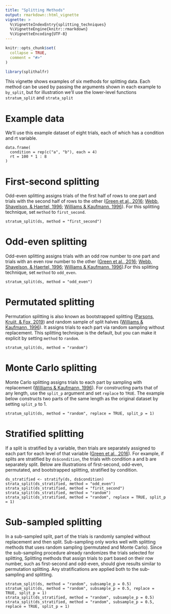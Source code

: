 ```yaml
---
title: "Splitting Methods"
output: rmarkdown::html_vignette
vignette: >
  %\VignetteIndexEntry{splitting_techniques}
  %\VignetteEngine{knitr::rmarkdown}
  %\VignetteEncoding{UTF-8}
---
```


```r
knitr::opts_chunk$set(
  collapse = TRUE,
  comment = "#>"
)
```

```r
library(splithalfr)
```
This vignette shows examples of six methods for splitting data.
Each method can be used by passing the arguments shown in each example to `by_split`, 
but for illustration we'll use the lower-level functions `stratum_split` and `strata_split`

# Example data
We'll use this example dataset of eight trials, each of which has a condition and rt variable.
```
data.frame(
  condition = rep(c("a", "b"), each = 4)
  rt = 100 * 1 : 8
)
```

# First-second splitting
Odd-even splitting assigns trials of the first half of rows to one part and trials with the second half of rows to the other ([Green et al., 2016](https://doi.org/10.3758/s13423-015-0968-3); [Webb, Shavelson, & Haertel, 1996](https://doi.org/10.1016/S0169-7161(06)26004-8); [Williams & Kaufmann, 1996](https://doi.org/10.1016/j.jesp.2012.03.001)). For this splitting technique, set `method` to `first_second`.
```
stratum_split(ds, method = "first_second")
```

# Odd-even splitting
Odd-even splitting assigns trials with an odd row number to one part and trials with an even row number to the other ([Green et al., 2016](https://doi.org/10.3758/s13423-015-0968-3); [Webb, Shavelson, & Haertel, 1996](https://doi.org/10.1016/S0169-7161(06)26004-8); [Williams & Kaufmann, 1996](https://doi.org/10.1016/j.jesp.2012.03.001)).For this splitting technique, set `method` to `odd_even`.
```
stratum_split(ds, method = "odd_even")
```

# Permutated splitting
Permutation splitting is also known as bootstrapped splitting ([Parsons, Kruijt, & Fox, 2019](https://doi.org/10.1177/2515245919879695)) and random sample of split halves ([Williams & Kaufmann, 1996](https://doi.org/10.1016/j.jesp.2012.03.001)). It assigns trials to each part via random sampling without replacement. This splitting technique is the default, but you can make it explicit by setting `method` to `random`.
```
stratum_split(ds, method = "random")
```

# Monte Carlo splitting
Monte Carlo splitting assigns trials to each part by sampling with replacement ([Williams & Kaufmann, 1996](https://doi.org/10.1016/j.jesp.2012.03.001)). For constructing parts that of any length, use the `split_p` argument and set `replace` to `TRUE`. The example below constructs two parts of the same length as the original dataset by setting `split_p` to 1.
```
stratum_split(ds, method = "random", replace = TRUE, split_p = 1)
```

# Stratified splitting
If a split is stratified by a variable, then trials are separately assigned to each part for each level of that variable ([Green et al., 2016](https://doi.org/10.3758/s13423-015-0968-3)). For example, if splits are stratified by `ds$condition`, the trials with condition a and b are separately split. Below are illustrations of first-second, odd-even, permutated, and bootstrapped splitting, stratified by condition.
```
ds_stratified <- stratify(ds, ds$condition)
strata_split(ds_stratified, method = "odd_even")
strata_split(ds_stratified, method = "first_second")
strata_split(ds_stratified, method = "random")
strata_split(ds_stratified, method = "random", replace = TRUE, split_p = 1)
```

# Sub-sampled splitting
In a sub-sampled split, part of the trials is randomly sampled without replacement and then split. Sub-sampling only works well with splitting methods that uses random sampling (permutated and Monte Carlo). Since the sub-sampling procedure already randomizes the trials selected for splitting, Splitting methods that assign trials to part based on their row number, such as first-second and odd-even, should give results similar to permutation splitting. Any stratifications are applied both to the sub-sampling and splitting.

```
stratum_split(ds, method = "random", subsample_p = 0.5)
stratum_split(ds, method = "random", subsample_p = 0.5, replace = TRUE, split_p = 1)
strata_split(ds_stratified, method = "random", subsample_p = 0.5)
strata_split(ds_stratified, method = "random", subsample_p = 0.5, replace = TRUE, split_p = 1)
```

